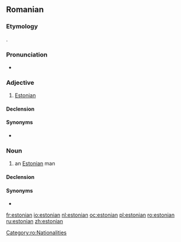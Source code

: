 {{also|Estonian}}
==Romanian==

===Etymology===
{{bor|ro|fr|estonien}}.

===Pronunciation===
* {{IPA|/es.to.niˈan/|lang=ro}}

===Adjective===
{{ro-adj|mp=estonieni|fp=estoniene}}

# [[Estonian]]

====Declension====
{{ro-decl-adj|mp=estonieni|fp=estoniene}}

====Synonyms====
* {{l|ro|eston}}

===Noun===
{{ro-noun|m|estonieni|f=estoniană}}

# an [[Estonian]] man

====Declension====
{{ro-noun-m|pl=estonieni}}

====Synonyms====
* {{l|ro|eston}}

[[Category:ro:Nationalities]]

[[fr:estonian]]
[[io:estonian]]
[[nl:estonian]]
[[oc:estonian]]
[[pl:estonian]]
[[ro:estonian]]
[[ru:estonian]]
[[zh:estonian]]